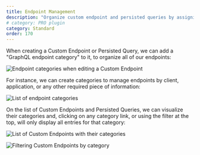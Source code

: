 ```yaml
---
title: Endpoint Management
description: "Organize custom endpoint and persisted queries by assigning them custom categories, similar to posts in WordPress."
# category: PRO plugin
category: Standard
order: 170
---
```


When creating a Custom Endpoint or Persisted Query, we can add a "GraphQL endpoint category" to it, to organize all of our endpoints:

![Endpoint categories when editing a Custom Endpoint](/assets/guides/upstream/graphql-custom-endpoint-editor-with-categories.png "Endpoint categories when editing a Custom Endpoint")

For instance, we can create categories to manage endpoints by client, application, or any other required piece of information:

![List of endpoint categories](/assets/guides/upstream/graphql-endpoint-categories.png "List of endpoint categories")

On the list of Custom Endpoints and Persisted Queries, we can visualize their categories and, clicking on any category link, or using the filter at the top, will only display all entries for that category:

![List of Custom Endpoints with their categories](/assets/guides/upstream/graphql-custom-endpoints-with-categories.png "List of Custom Endpoints with their categories")

![Filtering Custom Endpoints by category](/assets/guides/upstream/graphql-custom-endpoints-filtering-by-category.png "Filtering Custom Endpoints by category")
